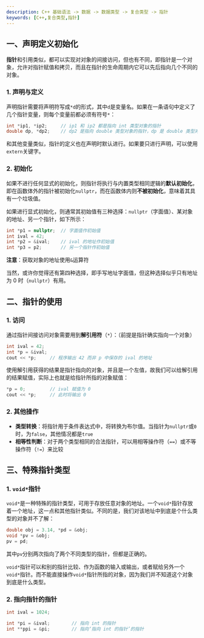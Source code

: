 ```yaml
---
description: C++ 基础语法 -> 数据 -> 数据类型 -> 复合类型 -> 指针
keywords: [C++,复合类型,指针]
---
```


## 一、声明定义初始化

**指针**和引用类似，都可以实现对对象的间接访问，但也有不同，即指针是一个对象，允许对指针赋值和拷贝，而且在指针的生命周期内它可以先后指向几个不同的对象。

### 1. 声明与定义

声明指针需要将声明符写成`*d`的形式，其中`d`是变量名。如果在一条语句中定义了几个指针变量，则每个变量前都必须有符号`*`：

```cpp
int *ip1, *ip2;		// ip1 和 ip2 都是指向 int 类型对象的指针
double dp, *dp2;	// dp2 是指向 double 类型对象的指针，dp 是 double 类型对象
```

和其他变量类似，指针的定义也在声明时默认进行。如果要只进行声明，可以使用`extern`关键字。



### 2. 初始化

如果不进行任何显式的初始化，则指针将执行与内置类型相同逻辑的**默认初始化**，即在函数体外的指针被初始化`nullptr`，而在函数体内则**不被初始化**，意味着其具有一个垃圾值。

如果进行显式初始化，则通常其初始值有三种选择：`nullptr`（字面值）、某对象的地址、另一个指针，如下所示：

```cpp
int *p1 = nullptr;	// 字面值作初始值
int ival = 42;
int *p2 = &ival;	// ival 的地址作初始值
int *p3 = p2;		// 另一个指针作初始值
```

**注意**：获取对象的地址使用`&`运算符

当然，或许你觉得还有第四种选择，即手写地址字面值，但这种选择似乎只有地址为 0 时（`nullptr`）有用。



## 二、指针的使用

### 1. 访问

通过指针间接访问对象需要用到**解引用符**（`*`）：（前提是指针确实指向一个对象）

```cpp
int ival = 42;
int *p = &ival;
cout << *p;		// 程序输出 42 而非 p 中保存的 ival 的地址
```

使用解引用获得的结果是指针指向的对象，并且是一个左值，故我们可以给解引用的结果赋值，实际上也就是给指针所指的对象赋值：

```cpp
*p = 0;			// ival 赋值为 0
cout << *p;		// 此时将输出 0
```



### 2. 其他操作

- **类型转换**：将指针用于条件表达式中，将转换为布尔值。当指针为`nullptr`或`0`时，为`false`，其他情况都是`true`
- **相等性判断**：对于两个类型相同的合法指针，可以用相等操作符（`==`）或不等操作符（`!=`）来比较



## 三、特殊指针类型

### 1. `void*`指针

`void*`是一种特殊的指针类型，可用于存放任意对象的地址。一个`void*`指针存放着一个地址，这一点和其他指针类似。不同的是，我们对该地址中到底是个什么类型的对象并不了解：

```cpp
double obj = 3.14, *pd = &obj;
void *pv = &obj;
pv = pd;
```

其中`pv`分别两次指向了两个不同类型的指针，但都是正确的。

`void*`指针可以和别的指针比较、作为函数的输入或输出，或者赋给另外一个`void*`指针。而不能直接操作`void*`指针所指的对象，因为我们并不知道这个对象到底是什么类型。



### 2. 指向指针的指针

```cpp
int ival = 1024;

int *pi = &ival;		// 指向 int 的指针
int **ppi = &pi;		// 指向‘指向 int 的指针’的指针
```

